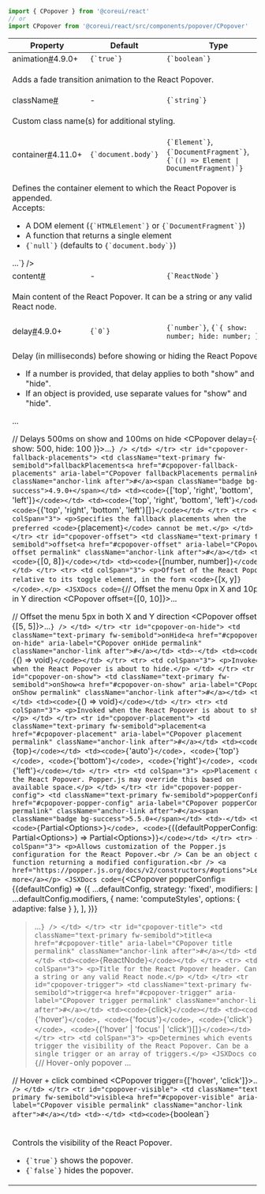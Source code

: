 
```jsx
import { CPopover } from '@coreui/react'
// or
import CPopover from '@coreui/react/src/components/popover/CPopover'
```

<div className="table-responsive table-api border rounded mb-3">
  <table className="table">
    <thead>
      <tr>
        <th>Property</th>
        <th>Default</th>
        <th>Type</th>
      </tr>
    </thead>
    <tbody>
      <tr id="cpopover-animation">
        <td className="text-primary fw-semibold">animation<a href="#cpopover-animation" aria-label="CPopover animation permalink" className="anchor-link after">#</a><span className="badge bg-success">4.9.0+</span></td>
        <td><code>{`true`}</code></td>
        <td><code>{`boolean`}</code></td>
      </tr>
      <tr>
        <td colSpan="3">
          <p>Adds a fade transition animation to the React Popover.</p>
        </td>
      </tr>
      <tr id="cpopover-class-name">
        <td className="text-primary fw-semibold">className<a href="#cpopover-class-name" aria-label="CPopover className permalink" className="anchor-link after">#</a></td>
        <td>-</td>
        <td><code>{`string`}</code></td>
      </tr>
      <tr>
        <td colSpan="3">
          <p>Custom class name(s) for additional styling.</p>
        </td>
      </tr>
      <tr id="cpopover-container">
        <td className="text-primary fw-semibold">container<a href="#cpopover-container" aria-label="CPopover container permalink" className="anchor-link after">#</a><span className="badge bg-success">4.11.0+</span></td>
        <td><code>{`document.body`}</code></td>
        <td><code>{`Element`}</code>, <code>{`DocumentFragment`}</code>, <code>{`(() => Element | DocumentFragment)`}</code></td>
      </tr>
      <tr>
        <td colSpan="3">
          <p>Defines the container element to which the React Popover is appended.<br />
Accepts:</p>
<ul>
<li>A DOM element (<code>{`HTMLElement`}</code> or <code>{`DocumentFragment`}</code>)</li>
<li>A function that returns a single element</li>
<li><code>{`null`}</code> (defaults to <code>{`document.body`}</code>)</li>
</ul>
        <JSXDocs code={`<CPopover container={document.getElementById('my-container')}>...</CPopover>`} />
        </td>
      </tr>
      <tr id="cpopover-content">
        <td className="text-primary fw-semibold">content<a href="#cpopover-content" aria-label="CPopover content permalink" className="anchor-link after">#</a></td>
        <td>-</td>
        <td><code>{`ReactNode`}</code></td>
      </tr>
      <tr>
        <td colSpan="3">
          <p>Main content of the React Popover. It can be a string or any valid React node.</p>
        </td>
      </tr>
      <tr id="cpopover-delay">
        <td className="text-primary fw-semibold">delay<a href="#cpopover-delay" aria-label="CPopover delay permalink" className="anchor-link after">#</a><span className="badge bg-success">4.9.0+</span></td>
        <td><code>{`0`}</code></td>
        <td><code>{`number`}</code>, <code>{`{ show: number; hide: number; }`}</code></td>
      </tr>
      <tr>
        <td colSpan="3">
          <p>Delay (in milliseconds) before showing or hiding the React Popover.</p>
<ul>
<li>If a number is provided, that delay applies to both "show" and "hide".</li>
<li>If an object is provided, use separate values for "show" and "hide".</li>
</ul>
        <JSXDocs code={`// Delays 300ms on both show and hide
<CPopover delay={300}>...</CPopover>

// Delays 500ms on show and 100ms on hide
<CPopover delay={{ show: 500, hide: 100 }}>...</CPopover>`} />
        </td>
      </tr>
      <tr id="cpopover-fallback-placements">
        <td className="text-primary fw-semibold">fallbackPlacements<a href="#cpopover-fallback-placements" aria-label="CPopover fallbackPlacements permalink" className="anchor-link after">#</a><span className="badge bg-success">4.9.0+</span></td>
        <td><code>{`['top', 'right', 'bottom', 'left']`}</code></td>
        <td><code>{`'top', 'right', 'bottom', 'left'`}</code>, <code>{`('top', 'right', 'bottom', 'left')[]`}</code></td>
      </tr>
      <tr>
        <td colSpan="3">
          <p>Specifies the fallback placements when the preferred <code>{`placement`}</code> cannot be met.</p>
        </td>
      </tr>
      <tr id="cpopover-offset">
        <td className="text-primary fw-semibold">offset<a href="#cpopover-offset" aria-label="CPopover offset permalink" className="anchor-link after">#</a></td>
        <td><code>{`[0, 8]`}</code></td>
        <td><code>{`[number, number]`}</code></td>
      </tr>
      <tr>
        <td colSpan="3">
          <p>Offset of the React Popover relative to its toggle element, in the form <code>{`[x, y]`}</code>.</p>
        <JSXDocs code={`// Offset the menu 0px in X and 10px in Y direction
<CPopover offset={[0, 10]}>...</CPopover>

// Offset the menu 5px in both X and Y direction
<CPopover offset={[5, 5]}>...</CPopover>`} />
        </td>
      </tr>
      <tr id="cpopover-on-hide">
        <td className="text-primary fw-semibold">onHide<a href="#cpopover-on-hide" aria-label="CPopover onHide permalink" className="anchor-link after">#</a></td>
        <td>-</td>
        <td><code>{`() => void`}</code></td>
      </tr>
      <tr>
        <td colSpan="3">
          <p>Invoked when the React Popover is about to hide.</p>
        </td>
      </tr>
      <tr id="cpopover-on-show">
        <td className="text-primary fw-semibold">onShow<a href="#cpopover-on-show" aria-label="CPopover onShow permalink" className="anchor-link after">#</a></td>
        <td>-</td>
        <td><code>{`() => void`}</code></td>
      </tr>
      <tr>
        <td colSpan="3">
          <p>Invoked when the React Popover is about to show.</p>
        </td>
      </tr>
      <tr id="cpopover-placement">
        <td className="text-primary fw-semibold">placement<a href="#cpopover-placement" aria-label="CPopover placement permalink" className="anchor-link after">#</a></td>
        <td><code>{`top`}</code></td>
        <td><code>{`'auto'`}</code>, <code>{`'top'`}</code>, <code>{`'bottom'`}</code>, <code>{`'right'`}</code>, <code>{`'left'`}</code></td>
      </tr>
      <tr>
        <td colSpan="3">
          <p>Placement of the React Popover. Popper.js may override this based on available space.</p>
        </td>
      </tr>
      <tr id="cpopover-popper-config">
        <td className="text-primary fw-semibold">popperConfig<a href="#cpopover-popper-config" aria-label="CPopover popperConfig permalink" className="anchor-link after">#</a><span className="badge bg-success">5.5.0+</span></td>
        <td>-</td>
        <td><code>{`Partial\<Options>`}</code>, <code>{`((defaultPopperConfig: Partial\<Options>) => Partial\<Options>)`}</code></td>
      </tr>
      <tr>
        <td colSpan="3">
          <p>Allows customization of the Popper.js configuration for the React Popover.<br />
Can be an object or a function returning a modified configuration.<br />
<a href="https://popper.js.org/docs/v2/constructors/#options">Learn more</a></p>
        <JSXDocs code={`<CPopover
  popperConfig={(defaultConfig) => ({
    ...defaultConfig,
    strategy: 'fixed',
    modifiers: [
      ...defaultConfig.modifiers,
      { name: 'computeStyles', options: { adaptive: false } },
    ],
  })}
>...</CPopover>`} />
        </td>
      </tr>
      <tr id="cpopover-title">
        <td className="text-primary fw-semibold">title<a href="#cpopover-title" aria-label="CPopover title permalink" className="anchor-link after">#</a></td>
        <td>-</td>
        <td><code>{`ReactNode`}</code></td>
      </tr>
      <tr>
        <td colSpan="3">
          <p>Title for the React Popover header. Can be a string or any valid React node.</p>
        </td>
      </tr>
      <tr id="cpopover-trigger">
        <td className="text-primary fw-semibold">trigger<a href="#cpopover-trigger" aria-label="CPopover trigger permalink" className="anchor-link after">#</a></td>
        <td><code>{`click`}</code></td>
        <td><code>{`'hover'`}</code>, <code>{`'focus'`}</code>, <code>{`'click'`}</code>, <code>{`('hover' | 'focus' | 'click')[]`}</code></td>
      </tr>
      <tr>
        <td colSpan="3">
          <p>Determines which events trigger the visibility of the React Popover. Can be a single trigger or an array of triggers.</p>
        <JSXDocs code={`// Hover-only popover
<CPopover trigger="hover">...</CPopover>

// Hover + click combined
<CPopover trigger={['hover', 'click']}>...</CPopover>`} />
        </td>
      </tr>
      <tr id="cpopover-visible">
        <td className="text-primary fw-semibold">visible<a href="#cpopover-visible" aria-label="CPopover visible permalink" className="anchor-link after">#</a></td>
        <td>-</td>
        <td><code>{`boolean`}</code></td>
      </tr>
      <tr>
        <td colSpan="3">
          <p>Controls the visibility of the React Popover.</p>
<ul>
<li><code>{`true`}</code> shows the popover.</li>
<li><code>{`false`}</code> hides the popover.</li>
</ul>
        </td>
      </tr>
    </tbody>
  </table>
</div>
